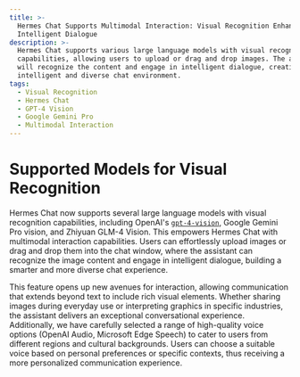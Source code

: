 ```yaml
---
title: >-
  Hermes Chat Supports Multimodal Interaction: Visual Recognition Enhances
  Intelligent Dialogue
description: >-
  Hermes Chat supports various large language models with visual recognition
  capabilities, allowing users to upload or drag and drop images. The assistant
  will recognize the content and engage in intelligent dialogue, creating a more
  intelligent and diverse chat environment.
tags:
  - Visual Recognition
  - Hermes Chat
  - GPT-4 Vision
  - Google Gemini Pro
  - Multimodal Interaction
---
```


# Supported Models for Visual Recognition

Hermes Chat now supports several large language models with visual recognition capabilities, including OpenAI's [`gpt-4-vision`](https://platform.openai.com/docs/guides/vision), Google Gemini Pro vision, and Zhiyuan GLM-4 Vision. This empowers Hermes Chat with multimodal interaction capabilities. Users can effortlessly upload images or drag and drop them into the chat window, where the assistant can recognize the image content and engage in intelligent dialogue, building a smarter and more diverse chat experience.

This feature opens up new avenues for interaction, allowing communication that extends beyond text to include rich visual elements. Whether sharing images during everyday use or interpreting graphics in specific industries, the assistant delivers an exceptional conversational experience. Additionally, we have carefully selected a range of high-quality voice options (OpenAI Audio, Microsoft Edge Speech) to cater to users from different regions and cultural backgrounds. Users can choose a suitable voice based on personal preferences or specific contexts, thus receiving a more personalized communication experience.
